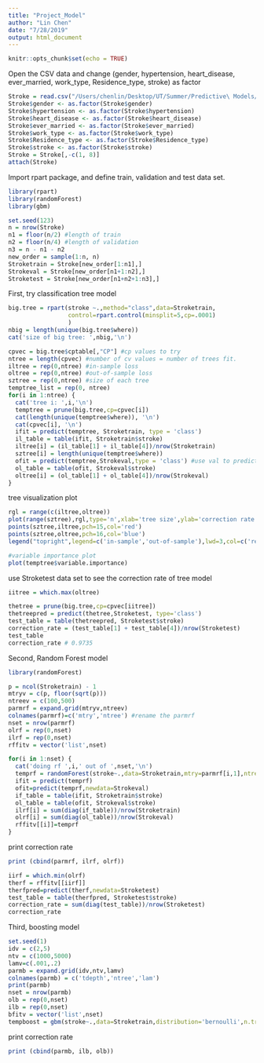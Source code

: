 ```yaml
---
title: "Project_Model"
author: "Lin Chen"
date: "7/28/2019"
output: html_document
---
```


```r
knitr::opts_chunk$set(echo = TRUE)
```

Open the CSV data and change (gender, hypertension, heart_disease, ever_married, work_type,
Residence_type, stroke) as factor
```r
Stroke = read.csv("/Users/chenlin/Desktop/UT/Summer/Predictive\ Models/Predictive-Model-R/cleanedData.csv")
Stroke$gender <- as.factor(Stroke$gender)
Stroke$hypertension <- as.factor(Stroke$hypertension)
Stroke$heart_disease <- as.factor(Stroke$heart_disease)
Stroke$ever_married <- as.factor(Stroke$ever_married)
Stroke$work_type <- as.factor(Stroke$work_type)
Stroke$Residence_type <- as.factor(Stroke$Residence_type)
Stroke$stroke <- as.factor(Stroke$stroke)
Stroke = Stroke[,-c(1, 8)]
attach(Stroke)
```

Import rpart package, and define train, validation and test data set.
```r
library(rpart)
library(randomForest)
library(gbm)

set.seed(123)
n = nrow(Stroke)
n1 = floor(n/2) #length of train
n2 = floor(n/4) #length of validation
n3 = n - n1 - n2
new_order = sample(1:n, n)
Stroketrain = Stroke[new_order[1:n1],]
Strokeval = Stroke[new_order[n1+1:n2],]
Stroketest = Stroke[new_order[n1+n2+1:n3],]
```

First, try classification tree model
```r
big.tree = rpart(stroke ~.,method="class",data=Stroketrain,
                 control=rpart.control(minsplit=5,cp=.0001)
                 ) 
nbig = length(unique(big.tree$where))
cat('size of big tree: ',nbig,'\n')

cpvec = big.tree$cptable[,"CP"] #cp values to try
ntree = length(cpvec) #number of cv values = number of trees fit.
iltree = rep(0,ntree) #in-sample loss
oltree = rep(0,ntree) #out-of-sample loss
sztree = rep(0,ntree) #size of each tree
temptree_list = rep(0, ntree)
for(i in 1:ntree) {
  cat('tree i: ',i,'\n')
  temptree = prune(big.tree,cp=cpvec[i])
  cat(length(unique(temptree$where)), '\n')
  cat(cpvec[i], '\n')
  ifit = predict(temptree, Stroketrain, type = 'class')
  il_table = table(ifit, Stroketrain$stroke)
  iltree[i] = (il_table[1] + il_table[4])/nrow(Stroketrain)
  sztree[i] = length(unique(temptree$where))
  ofit = predict(temptree,Strokeval,type = 'class') #use val to predict
  ol_table = table(ofit, Strokeval$stroke)
  oltree[i] = (ol_table[1] + ol_table[4])/nrow(Strokeval)
}

```

tree visualization plot
```r
rgl = range(c(iltree,oltree))
plot(range(sztree),rgl,type='n',xlab='tree size',ylab='correction rate')
points(sztree,iltree,pch=15,col='red')
points(sztree,oltree,pch=16,col='blue')
legend("topright",legend=c('in-sample','out-of-sample'),lwd=3,col=c('red','blue'))

#variable importance plot
plot(temptree$variable.importance)
```

use Stroketest data set to see the correction rate of tree model
```r
iitree = which.max(oltree)

thetree = prune(big.tree,cp=cpvec[iitree])
thetreepred = predict(thetree,Stroketest, type='class')
test_table = table(thetreepred, Stroketest$stroke)
correction_rate = (test_table[1] + test_table[4])/nrow(Stroketest)
test_table
correction_rate # 0.9735
```


Second, Random Forest model
```r
library(randomForest)

p = ncol(Stroketrain) - 1
mtryv = c(p, floor(sqrt(p)))
ntreev = c(100,500)
parmrf = expand.grid(mtryv,ntreev)
colnames(parmrf)=c('mtry','ntree') #rename the parmrf
nset = nrow(parmrf) 
olrf = rep(0,nset)
ilrf = rep(0,nset)
rffitv = vector('list',nset)

for(i in 1:nset) {
  cat('doing rf ',i,' out of ',nset,'\n')
  temprf = randomForest(stroke~.,data=Stroketrain,mtry=parmrf[i,1],ntree=parmrf[i,2])
  ifit = predict(temprf)
  ofit=predict(temprf,newdata=Strokeval)
  if_table = table(ifit, Stroketrain$stroke)
  ol_table = table(ofit, Strokeval$stroke)
  ilrf[i] = sum(diag(if_table))/nrow(Stroketrain)
  olrf[i] = sum(diag(ol_table))/nrow(Strokeval)
  rffitv[[i]]=temprf
}
```

print correction rate
```r
print (cbind(parmrf, ilrf, olrf))

```

```r
iirf = which.min(olrf)
therf = rffitv[[iirf]]
therfpred=predict(therf,newdata=Stroketest)
test_table = table(therfpred, Stroketest$stroke)
correction_rate = sum(diag(test_table))/nrow(Stroketest)
correction_rate
```


Third, boosting model
```r
set.seed(1)
idv = c(2,5)
ntv = c(1000,5000)
lamv=c(.001,.2)
parmb = expand.grid(idv,ntv,lamv)
colnames(parmb) = c('tdepth','ntree','lam')
print(parmb)
nset = nrow(parmb)
olb = rep(0,nset)
ilb = rep(0,nset)
bfitv = vector('list',nset)
tempboost = gbm(stroke~.,data=Stroketrain,distribution='bernoulli',n.trees=5000,interaction.depth=2, shrinkage = 0.01)

```
print correction rate
```r
print (cbind(parmb, ilb, olb))
```


